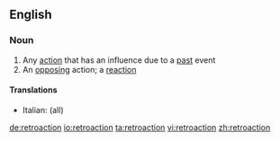 ==English==

===Noun===
{{en-noun}}

# Any [[action]] that has an influence due to a [[past]] event
# An [[opposing]] action; a [[reaction]]

====Translations====
{{trans-top}}
*Italian: {{t-|it|retroazione|f}} (all)
{{trans-mid}}

{{trans-bottom}}

[[de:retroaction]]
[[io:retroaction]]
[[ta:retroaction]]
[[vi:retroaction]]
[[zh:retroaction]]